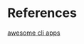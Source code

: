 # References {.unnumbered}

::: {#refs}
:::

[awesome cli apps](https://github.com/agarrharr/awesome-cli-apps)
